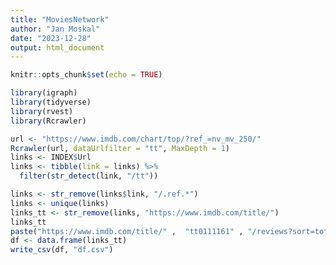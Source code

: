 ```yaml
---
title: "MoviesNetwork"
author: "Jan Moskal"
date: "2023-12-28"
output: html_document
---
```


```r
knitr::opts_chunk$set(echo = TRUE)
```

```r
library(igraph)
library(tidyverse)
library(rvest)
library(Rcrawler)
```

```r
url <- "https://www.imdb.com/chart/top/?ref_=nv_mv_250/"
Rcrawler(url, dataUrlfilter = "tt", MaxDepth = 1)
links <- INDEX$Url
links <- tibble(link = links) %>%
  filter(str_detect(link, "/tt"))
```
```r
links <- str_remove(links$link, "/.ref.*")
links <- unique(links)
links_tt <- str_remove(links, "https://www.imdb.com/title/")
links_tt
paste("https://www.imdb.com/title/" ,  "tt0111161" , "/reviews?sort=totalVotes&dir=desc&ratingFilter=0", sep = "")
df <- data.frame(links_tt)
write_csv(df, "df.csv")
```




